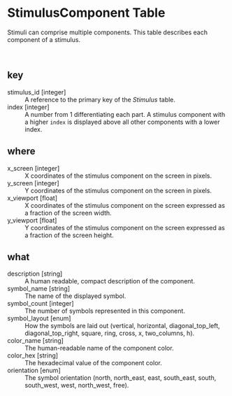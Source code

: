 
# StimulusComponent Table

 Stimuli can comprise multiple components. This table describes each component of a stimulus.

<br>

## key

stimulus_id	[integer]
: A reference to the primary key of the *<i class="fa fa-table"></i> Stimulus* table.



index	[integer]
: A number from 1 differentiating each part. A stimulus component with a higher `index` is displayed above all other components with a lower index.





## where

x_screen	[integer]
: X coordinates of the stimulus component on the screen in pixels.



y_screen	[integer]
: Y coordinates of the stimulus component on the screen in pixels.



x_viewport	[float]
: X coordinates of the stimulus component on the screen expressed as a fraction of the screen width.



y_viewport	[float]
: Y coordinates of the stimulus component on the screen expressed as a fraction of the screen height.





## what

description	[string]
: A human readable, compact description of the component.



symbol_name	[string]
: The name of the displayed symbol.



symbol_count	[integer]
: The number of symbols represented in this component.



symbol_layout	[enum]
: How the symbols are laid out (vertical, horizontal, diagonal_top_left, diagonal_top_right, square, ring, cross, x, two_columns, h).



color_name	[string]
: The human-readable name of the component color.



color_hex	[string]
: The hexadecimal value of the component color.



orientation	[enum]
: The symbol orientation (north, north_east, east, south_east, south, south_west, west, north_west, free).



